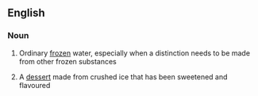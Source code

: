 ==English==

===Noun===
{{en-noun|sg=[[water]] [[ice]]|s|-}}

#{{uncountable}} Ordinary [[frozen]] water, especially when a distinction needs to be made from other frozen substances
#{{countable}} A [[dessert]] made from crushed ice that has been sweetened and flavoured